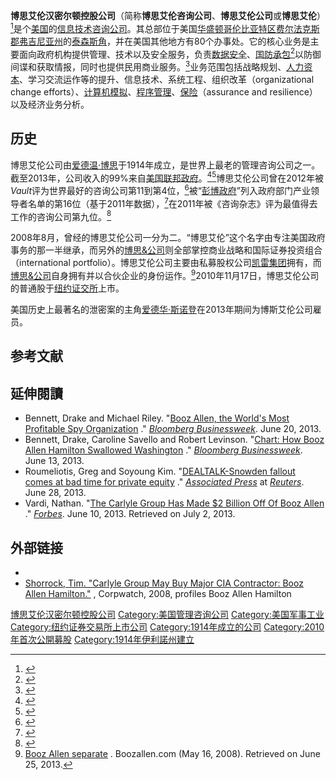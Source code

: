 {{Infobox company
| name             = 博思艾伦汉密尔顿控股公司<br />Booz Allen Hamilton Holding Corporation
| logo             = [[File:Booz_Allen_Hamilton_logo.svg|center]]
| caption          = 
| type             = [[上市公司|上市公司]] 
| traded_as        = [[纽约证券交易所|纽约证券交易所]]，BAH
| fate             = 
| predecessor      = 
| successor        = 
| foundation       = {{Start date|1914}}
| founder          = [[爱德温·博思|爱德温·博思]]<br />[[詹姆斯·艾伦|詹姆斯·艾伦]]<br />卡尔·汉密尔顿
| defunct          = <!-- {{End date|YYYY|MM|DD}} -->
| location_city    = [[泰森斯角|泰森斯角]]<br>（通讯地址：[[麦克莱恩市|麦克莱恩市]]）
| location_country = {{USA}}<ref name="washtech">[https://web.archive.org/web/20070626033016/http://www.washingtontechnology.com/top-100/2007/13.html Top 100 Federal Prime Contractors: 2007. 13: Booz Allen Hamilton Inc.]. washingtontechnology.com</ref>
| locations        = 
| area_served      = 
| key_people       = [[主席|主席]]兼[[首席执行官|首席执行官]][[拉尔夫·施拉德|拉尔夫·施拉德]]<br />副主席[[约翰·麦可·麦康奈尔|约翰·麦可·麦康奈尔]]
| industry         = [[管理咨询|管理咨询]]<br />[[政府承包|政府承包]]
| products         = 
| services         = 管理和技术咨询
| revenue          = {{profit}} US$ 5.859 billion (''FY 2012'')<ref name="morningstar">[http://quote.morningstar.com/stock-filing/Annual-Report/2012/3/31/t.aspx?t=XNYS:BAH&ft=10-K&d=64ece737bbfff1deaf0c6b79fafe3153 XNYS:BAH Booz Allen Hamilton Holding Corp Annual Report 10-K Filling] {{Wayback|url=http://quote.morningstar.com/stock-filing/Annual-Report/2012/3/31/t.aspx?t=XNYS:BAH&ft=10-K&d=64ece737bbfff1deaf0c6b79fafe3153 |date=20200220105743 }}. Quote.morningstar.com (March 31, 2012). Retrieved on June 25, 2013.</ref>
| operating_income = 
| net_income       = {{profit}} US$ 239.955 million (''FY 2012'') <ref name="morningstar"/>
| aum              = <!-- Only used with financial services companies -->
| assets           = 
| equity           = 
| owner            = 
| num_employees    = 26,000 (2012)
| parent           = 
| divisions        = 
| subsid           = 
| homepage         = {{URL|http://www.boozallen.com/}}
| footnotes        = 
| intl             = 
| slogan           = ''Booz Allen Hamilton works with clients to deliver results that endure.''
}}
'''博思艾伦汉密尔顿控股公司'''（简称'''博思艾伦咨询公司'''、'''博思艾伦公司'''或'''博思艾伦'''）<ref>{{cite web|title=Booz Allen Hamilton website: About Booz Allen|url=http://www.boozallen.com/about|publisher=Booz Allen Hamilton|accessdate=June 25, 2013|archive-date=2013-06-29|archive-url=https://web.archive.org/web/20130629164119/http://www.boozallen.com/about|dead-url=no}}</ref>是个[[美国|美国]]的[[信息技术|信息技术]][[咨询公司|咨询公司]]。其总部位于美国[[华盛顿哥伦比亚特区|华盛顿哥伦比亚特区]][[费尔法克斯郡|费尔法克斯郡]][[弗吉尼亚州|弗吉尼亚州]]的[[泰森斯角|泰森斯角]]，并在美国其他地方有80个办事处。它的核心业务是主要面向政府机构提供管理、技术以及安全服务，负责[[数据安全|数据安全]]、[[国防承包商|国防承包]]<ref>{{cite news|title=Edward Snowden was NSA Prism leak source – Guardian|url=http://www.bbc.co.uk/news/world-us-canada-22836378|accessdate=June 24, 2013|newspaper=BBC News|date=June 10, 2013|archive-date=2020-12-13|archive-url=https://web.archive.org/web/20201213122608/https://www.bbc.co.uk/news/world-us-canada-22836378|dead-url=no}}</ref>以防御间谍和获取情报，同时也提供民用商业服务。<ref>{{cite web|title=Booz Allen hamilton website: Who We Serve|url=http://www.boozallen.com/consultants|publisher=Booz Allen Hamilton|accessdate=June 24, 2013|archive-date=2017-02-27|archive-url=https://web.archive.org/web/20170227123759/http://www.boozallen.com/consultants|dead-url=no}}</ref>业务范围包括战略规划、[[人力资本|人力资本]]、学习交流运作等的提升、信息技术、系统工程、组织改革（organizational change efforts）、[[计算机模拟|计算机模拟]]、[[程序管理|程序管理]]、[[保险|保险]]（assurance and resilience）以及经济业务分析。

==历史==
博思艾伦公司由[[爱德温·博思|爱德温·博思]]于1914年成立，是世界上最老的管理咨询公司之一。{{citation needed|date=June 2013}}截至2013年，公司收入的99%来自[[美国联邦政府|美国联邦政府]]。<ref>{{cite news
|url=http://money.cnn.com/2013/06/10/news/booz-allen-hamilton-leak/index.html
|title=Booz Allen Hamilton in spotlight over leak
|first=Charles
|last=Riley
|publisher=CNN
|date=June 10, 2013
|accessdate=2013-07-16
|archive-date=2020-11-27
|archive-url=https://web.archive.org/web/20201127223604/https://money.cnn.com/2013/06/10/news/booz-allen-hamilton-leak/index.html
|dead-url=no
}}</ref><ref>
{{cite news
|url=
|title=How cash secretly rules surveillance policy: Today's congressional hearing was a joke. The reason: Firms like Booz Allen bankroll and own Congress. Here's how
|publisher=Salon
|first=David
|last=Sirota
|date=June 18, 2013}}</ref>博思艾伦公司曾在2012年被''Vault''评为世界最好的咨询公司第11到第4位，<ref>{{cite web
 |url         = http://www.vault.com/wps/portal/usa/rankings/individual?rankingId1=143&rankingId2=143&rankings=1&regionId=0&rankingYear=2012
 |title       = Tech Consulting Firm Rankings 2012: Vault IT Consulting 25
 |publisher   = Vault.com
 |date        = April 30, 2012
 |deadurl     = yes
 |archiveurl  = https://web.archive.org/web/20111006030407/http://www.vault.com/wps/portal/usa/rankings/individual?rankingId1=143&rankingId2=143&rankings=1&regionId=0&rankingYear=2012
 |archivedate = 2011年10月6日
 |accessdate  = 2013年7月16日
}}</ref>被“[[彭博政府|彭博政府]]”列入政府部门产业领导者名单的第16位（基于2011年数据），<ref>{{cite web
 |url         = http://about.bgov.com/2012/06/14/special-event-bgov200-federal-industry-leaders-event/
 |title       = BGOV 200 Federal Industry Leaders
 |publisher   = BGOV.com
 |accessdate  = May 12, 2013
 |deadurl     = yes
 |archiveurl  = https://web.archive.org/web/20120820031024/http://about.bgov.com/2012/06/14/special-event-bgov200-federal-industry-leaders-event/
 |archivedate = 2012年8月20日
}}</ref>在2011年被《咨询杂志》评为最值得去工作的咨询公司第九位。<ref>{{cite web
|url=http://www.consultingmag.com/article/ART852138?C=RooxwkyeqLSv769 
|title=The 2011 Best Firms to Work For |publisher=consultingmag.com 
|date= August 22, 2011 }}</ref>

2008年8月，曾经的博思艾伦公司一分为二。“博思艾伦”这个名字由专注美国政府事务的那一半继承，而另外的[[博思&公司|博思&公司]]则全部掌控商业战略和国际证券投资组合（international portfolio）。博思艾伦公司主要由私募股权公司[[凯雷集团|凯雷集团]]拥有，而[[博思&公司|博思&公司]]自身拥有并以合伙企业的身份运作。<ref name="Seperate">[http://www.boozallen.com/news/39856120?o9002123=&lpid=66005 Booz Allen separate] {{Wayback|url=http://www.boozallen.com/news/39856120?o9002123=&lpid=66005 |date=20090214125655 }}. Boozallen.com (May 16, 2008). Retrieved on June 25, 2013.</ref>2010年11月17日，博思艾伦公司的普通股于[[纽约证交所|纽约证交所]]上市。

美国历史上最著名的泄密案的主角[[爱德华·斯诺登|爱德华·斯诺登]]在2013年期间为博斯艾伦公司雇员。

==参考文献==
{{reflist|2}}

==延伸閱讀==
{{refbegin}}
*Bennett, Drake and Michael Riley. "[http://www.businessweek.com/articles/2013-06-20/booz-allen-the-worlds-most-profitable-spy-organization Booz Allen, the World's Most Profitable Spy Organization] {{Wayback|url=http://www.businessweek.com/articles/2013-06-20/booz-allen-the-worlds-most-profitable-spy-organization |date=20150111082256 }}." ''[[Bloomberg_Businessweek|Bloomberg Businessweek]]''. June 20, 2013.
*Bennett, Drake, Caroline Savello and Robert Levinson. "[http://www.businessweek.com/articles/2013-06-13/chart-how-booz-allen-hamilton-swallowed-washington Chart: How Booz Allen Hamilton Swallowed Washington] {{Wayback|url=http://www.businessweek.com/articles/2013-06-13/chart-how-booz-allen-hamilton-swallowed-washington |date=20141117072433 }}." ''[[Bloomberg_Businessweek|Bloomberg Businessweek]]''. June 13, 2013.
*Roumeliotis, Greg and Soyoung Kim. "[http://www.reuters.com/article/2013/06/28/dealtalk-boozallen-carlyle-idUSL5N0EQ00B20130628 DEALTALK-Snowden fallout comes at bad time for private equity] {{Wayback|url=http://www.reuters.com/article/2013/06/28/dealtalk-boozallen-carlyle-idUSL5N0EQ00B20130628 |date=20140920152057 }}." ''[[Associated_Press|Associated Press]]'' at ''[[Reuters|Reuters]]''. June 28, 2013.
*Vardi, Nathan. "[http://www.forbes.com/sites/nathanvardi/2013/06/10/the-carlyle-group-has-made-2-billion-off-of-booz-allen/ The Carlyle Group Has Made $2 Billion Off Of Booz Allen] {{Wayback|url=http://www.forbes.com/sites/nathanvardi/2013/06/10/the-carlyle-group-has-made-2-billion-off-of-booz-allen/ |date=20210212211316 }}." ''[[Forbes|Forbes]]''. June 10, 2013. Retrieved on July 2, 2013.
{{refend}}

==外部链接==
*{{Official website}}
*[http://www.corpwatch.org/article.php?id=14963&printsafe=1 Shorrock, Tim. "Carlyle Group May Buy Major CIA Contractor: Booz Allen Hamilton."] {{Wayback|url=http://www.corpwatch.org/article.php?id=14963&printsafe=1 |date=20201101062747 }}, Corpwatch, 2008, profiles Booz Allen Hamilton

{{全球主要资讯科技公司}}
{{凯雷集团}}
{{咨询}}
{{Authority control}}

[[Category:博思艾伦汉密尔顿控股公司|]]
[[Category:美国管理咨询公司|Category:美国管理咨询公司]]
[[Category:美国军事工业|Category:美国军事工业]]
[[Category:纽约证券交易所上市公司|Category:纽约证券交易所上市公司]]
[[Category:1914年成立的公司|Category:1914年成立的公司]]
[[Category:2010年首次公開募股|Category:2010年首次公開募股]]
[[Category:1914年伊利諾州建立|Category:1914年伊利諾州建立]]